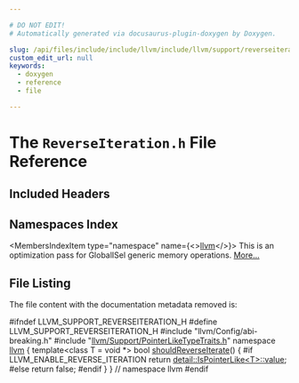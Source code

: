 ```yaml
---

# DO NOT EDIT!
# Automatically generated via docusaurus-plugin-doxygen by Doxygen.

slug: /api/files/include/include/llvm/include/llvm/support/reverseiteration-h
custom_edit_url: null
keywords:
  - doxygen
  - reference
  - file

---
```





# The `ReverseIteration.h` File Reference

<DoxygenPage pluginConfig={pluginConfig}>



## Included Headers

<IncludesList>
<IncludesListItem
  filePath="llvm/Config/abi-breaking.h"
  permalink=""
  isLocal="true" />
<IncludesListItem
  filePath="llvm/Support/PointerLikeTypeTraits.h"
  permalink="/docs/api/files/include/include/llvm/include/llvm/support/pointerliketypetraits-h"
  isLocal="true" />
</IncludesList>

## Namespaces Index

<MembersIndex>

<MembersIndexItem
  type="namespace"
  name={<><a href="/docs/api/namespaces/llvm">llvm</a></>}>
This is an optimization pass for GlobalISel generic memory operations. <a href="/docs/api/namespaces/llvm/#details">More...</a>
</MembersIndexItem>

</MembersIndex>


## File Listing

The file content with the documentation metadata removed is:

<ProgramListing>

<Link id="l00001" /><CodeLine lineNumber="1"><span class="doxyHighlightPreprocessor">#ifndef LLVM&#95;SUPPORT&#95;REVERSEITERATION&#95;H</span></CodeLine>
<Link id="l00002" /><CodeLine lineNumber="2"><span class="doxyHighlightPreprocessor">#define LLVM&#95;SUPPORT&#95;REVERSEITERATION&#95;H</span></CodeLine>
<Link id="l00003" /><CodeLine lineNumber="3"></CodeLine>
<Link id="l00004" /><CodeLine lineNumber="4"><span class="doxyHighlightPreprocessor">#include &quot;llvm/Config/abi-breaking.h&quot;</span></CodeLine>
<Link id="l00005" /><CodeLine lineNumber="5"><span class="doxyHighlightPreprocessor">#include &quot;<a href="/docs/api/files/include/include/llvm/include/llvm/support/pointerliketypetraits-h">llvm/Support/PointerLikeTypeTraits.h</a>&quot;</span></CodeLine>
<Link id="l00006" /><CodeLine lineNumber="6"></CodeLine>
<Link id="l00007" /><CodeLine lineNumber="7"><span class="doxyHighlightKeyword">namespace </span><span class="doxyHighlight"><a href="/docs/api/namespaces/llvm">llvm</a> &#123;</span></CodeLine>
<Link id="l00008" /><CodeLine lineNumber="8"></CodeLine>
<Link id="l00009" /><CodeLine lineNumber="9"><span class="doxyHighlightKeyword">template</span><span class="doxyHighlight">&lt;</span><span class="doxyHighlightKeyword">class</span><span class="doxyHighlight"> T = </span><span class="doxyHighlightKeywordType">void</span><span class="doxyHighlight"> &#42;&gt;</span></CodeLine>
<Link id="l00010" /><CodeLine lineNumber="10" lineLink="/docs/api/namespaces/llvm/#aaf70647aa1d1321ff5a9d42ee8f5c36d"><span class="doxyHighlightKeywordType">bool</span><span class="doxyHighlight"> <a href="/docs/api/namespaces/llvm/#aaf70647aa1d1321ff5a9d42ee8f5c36d">shouldReverseIterate</a>() &#123;</span></CodeLine>
<Link id="l00011" /><CodeLine lineNumber="11"><span class="doxyHighlightPreprocessor">#if LLVM&#95;ENABLE&#95;REVERSE&#95;ITERATION</span></CodeLine>
<Link id="l00012" /><CodeLine lineNumber="12"><span class="doxyHighlight">  </span><span class="doxyHighlightKeywordFlow">return</span><span class="doxyHighlight"> <a href="/docs/api/structs/llvm/detail/ispointerlike/#a3f7018b47ce83162a63cb4b18e686a53">detail::IsPointerLike&lt;T&gt;::value</a>;</span></CodeLine>
<Link id="l00013" /><CodeLine lineNumber="13"><span class="doxyHighlightPreprocessor">#else</span></CodeLine>
<Link id="l00014" /><CodeLine lineNumber="14"><span class="doxyHighlight">  </span><span class="doxyHighlightKeywordFlow">return</span><span class="doxyHighlight"> </span><span class="doxyHighlightKeyword">false</span><span class="doxyHighlight">;</span></CodeLine>
<Link id="l00015" /><CodeLine lineNumber="15"><span class="doxyHighlightPreprocessor">#endif</span></CodeLine>
<Link id="l00016" /><CodeLine lineNumber="16"><span class="doxyHighlight">&#125;</span></CodeLine>
<Link id="l00017" /><CodeLine lineNumber="17"></CodeLine>
<Link id="l00018" /><CodeLine lineNumber="18"><span class="doxyHighlight">&#125; </span><span class="doxyHighlightComment">// namespace llvm</span></CodeLine>
<Link id="l00019" /><CodeLine lineNumber="19"><span class="doxyHighlightPreprocessor">#endif</span></CodeLine>

</ProgramListing>


</DoxygenPage>
